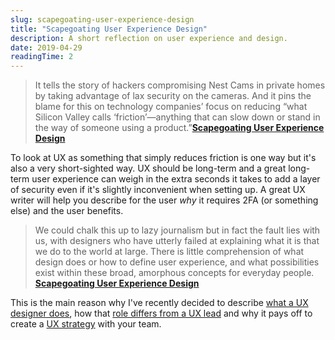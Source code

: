 ```yaml
---
slug: scapegoating-user-experience-design
title: "Scapegoating User Experience Design"
description: A short reflection on user experience and design.
date: 2019-04-29
readingTime: 2
---
```


>It tells the story of hackers compromising Nest Cams in private homes by taking advantage of lax security on the cameras. And it pins the blame for this on technology companies’ focus on reducing “what Silicon Valley calls ‘friction’—anything that can slow down or stand in the way of someone using a product.”**<a href="https://www.subtraction.com/2019/04/24/scapegoating-ux-design/">Scapegoating User Experience Design</a>**

To look at UX as something that simply reduces friction is one way but it's also a very short-sighted way. UX should be long-term and a great long-term user experience can weigh in the extra seconds it takes to add a layer of security even if it's slightly inconvenient when setting up. A great UX writer will help you describe for the user _why_ it requires 2FA (or something else) and the user benefits.

>We could chalk this up to lazy journalism but in fact the fault lies with us, with designers who have utterly failed at explaining what it is that we do to the world at large. There is little comprehension of what design does or how to define user experience, and what possibilities exist within these broad, amorphous concepts for everyday people. **<a href="https://www.subtraction.com/2019/04/24/scapegoating-ux-design/">Scapegoating User Experience Design</a>**

This is the main reason why I've recently decided to describe <a href="/uxdesigner">what a UX designer does</a>, how that <a href="/uxlead">role differs from a UX lead</a> and why it pays off to create a <a href="/uxstrategy">UX strategy</a> with your team.
